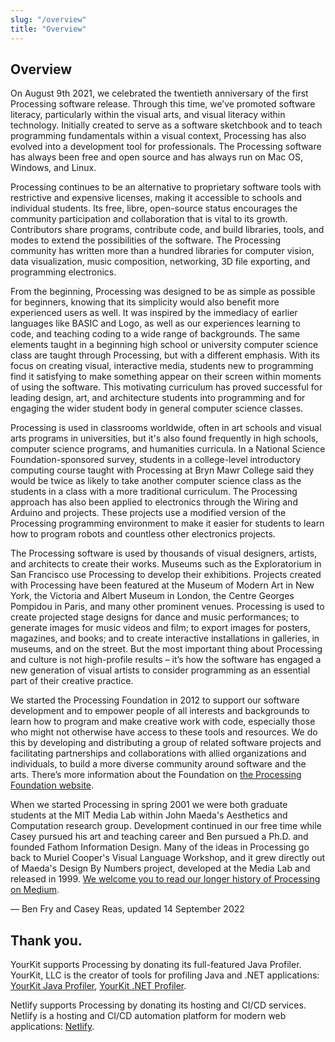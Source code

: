 ```yaml
---
slug: "/overview"
title: "Overview"
---
```


## Overview

On August 9th 2021, we celebrated the twentieth anniversary of the first Processing software release. Through this time, we’ve promoted software literacy, particularly within the visual arts, and visual literacy within technology. Initially created to serve as a software sketchbook and to teach programming fundamentals within a visual context, Processing has also evolved into a development tool for professionals. The Processing software has always been free and open source and has always run on Mac OS, Windows, and Linux.

Processing continues to be an alternative to proprietary software tools with restrictive and expensive licenses, making it accessible to schools and individual students. Its free, libre, open-source status encourages the community participation and collaboration that is vital to its growth. Contributors share programs, contribute code, and build libraries, tools, and modes to extend the possibilities of the software. The Processing community has written more than a hundred libraries for computer vision, data visualization, music composition, networking, 3D file exporting, and programming electronics.

From the beginning, Processing was designed to be as simple as possible for beginners, knowing that its simplicity would also benefit more experienced users as well. It was inspired by the immediacy of earlier languages like BASIC and Logo, as well as our experiences learning to code, and teaching coding to a wide range of backgrounds. The same elements taught in a beginning high school or university computer science class are taught through Processing, but with a different emphasis. With its focus on creating visual, interactive media, students new to programming find it satisfying to make something appear on their screen within moments of using the software. This motivating curriculum has proved successful for leading design, art, and architecture students into programming and for engaging the wider student body in general computer science classes.

Processing is used in classrooms worldwide, often in art schools and visual arts programs in universities, but it's also found frequently in high schools, computer science programs, and humanities curricula. In a National Science Foundation-sponsored survey, students in a college-level introductory computing course taught with Processing at Bryn Mawr College said they would be twice as likely to take another computer science class as the students in a class with a more traditional curriculum. The Processing approach has also been applied to electronics through the Wiring and Arduino and projects. These projects use a modified version of the Processing programming environment to make it easier for students to learn how to program robots and countless other electronics projects.

The Processing software is used by thousands of visual designers, artists, and architects to create their works. Museums such as the Exploratorium in San Francisco use Processing to develop their exhibitions. Projects created with Processing have been featured at the Museum of Modern Art in New York, the Victoria and Albert Museum in London, the Centre Georges Pompidou in Paris, and many other prominent venues. Processing is used to create projected stage designs for dance and music performances; to generate images for music videos and film; to export images for posters, magazines, and books; and to create interactive installations in galleries, in museums, and on the street. But the most important thing about Processing and culture is not high-profile results – it’s how the software has engaged a new generation of visual artists to consider programming as an essential part of their creative practice.

We started the Processing Foundation in 2012 to support our software development and to empower people of all interests and backgrounds to learn how to program and make creative work with code, especially those who might not otherwise have access to these tools and resources. We do this by developing and distributing a group of related software projects and facilitating partnerships and collaborations with allied organizations and individuals, to build a more diverse community around software and the arts. There’s more information about the Foundation on [the Processing Foundation website](https://processingfoundation.org/).

When we started Processing in spring 2001 we were both graduate students at the MIT Media Lab within John Maeda's Aesthetics and Computation research group. Development continued in our free time while Casey pursued his art and teaching career and Ben pursued a Ph.D. and founded Fathom Information Design. Many of the ideas in Processing go back to Muriel Cooper's Visual Language Workshop, and it grew directly out of Maeda's Design By Numbers project, developed at the Media Lab and released in 1999. [We welcome you to read our longer history of Processing on Medium](https://medium.com/processing-foundation/a-modern-prometheus-59aed94abe85).

— Ben Fry and Casey Reas, updated 14 September 2022

## Thank you.

YourKit supports Processing by donating its full-featured Java Profiler. YourKit, LLC is the creator of tools for profiling Java and .NET applications: [YourKit Java Profiler](https://www.yourkit.com/java/profiler/index.jsp), [YourKit .NET Profiler](https://www.yourkit.com/.net/profiler/index.jsp).

Netlify supports Processing by donating its hosting and CI/CD services. Netlify is a hosting and CI/CD automation platform for modern web applications: [Netlify](https://www.netlify.com/).